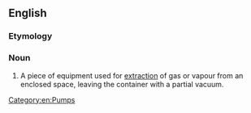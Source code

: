 ==English==
{{wikipedia}}

===Etymology===
{{compound|en|vacuum|pump}}

===Noun===
{{en-noun}}

# A piece of equipment used for [[extraction]] of gas or vapour from an enclosed space, leaving the container with a partial vacuum.

<!--reason for not SoP. A water pump pumps water, but a vacuum pump pumps...???-->

[[Category:en:Pumps]]